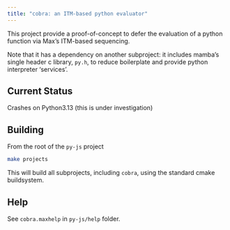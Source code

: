 ```yaml
---
title: "cobra: an ITM-based python evaluator"
---
```


This project provide a proof-of-concept to defer the evaluation of a python function via Max's ITM-based sequencing.

Note that it has a dependency on another subproject: it includes mamba's single header c library, `py.h`, to reduce boilerplate and provide python interpreter 'services'.

## Current Status

Crashes on Python3.13 (this is under investigation)

## Building

From the root of the `py-js` project

```bash
make projects
```

This will build all subprojects, including `cobra`, using the standard cmake buildsystem.

## Help

See `cobra.maxhelp` in `py-js/help` folder.
